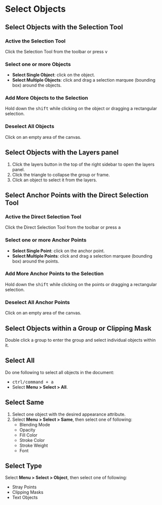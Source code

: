 

# Select Objects

## Select Objects with the Selection Tool

<Steps>

### Active the Selection Tool

Click the Selection Tool <InlineIcon d={icons.selection} /> from the toolbar or press <kbd>v</kbd>

### Select one or more Objects

- **Select Single Object**: click on the object.
- **Select Multiple Objects**: click and drag a selection marquee (bounding box) around the objects.

### Add More Objects to the Selection

Hold down the <kbd>shift</kbd> while clicking on the object or dragging a rectangular selection.

### Deselect All Objects

Click on an empty area of the canvas.

</Steps>

## Select Objects with the Layers panel

1. Click the layers button in the top of the right sidebar to open the layers panel.
2. Click the triangle to collapse the group or frame.
3. Click an object to select it from the layers.

## Select Anchor Points with the Direct Selection Tool

<Steps>

### Active the Direct Selection Tool

Click the Direct Selection Tool <InlineIcon d={icons.directSelection} /> from the toolbar or press <kbd>a</kbd>

### Select one or more Anchor Points

- **Select Single Point**: click on the anchor point.
- **Select Multiple Points**: click and drag a selection marquee (bounding box) around the points.

### Add More Anchor Points to the Selection

Hold down the <kbd>shift</kbd> while clicking on the points or dragging a rectangular selection.

### Deselect All Anchor Points

Click on an empty area of the canvas.

</Steps>

## Select Objects within a Group or Clipping Mask

Double click a group to enter the group and select individual objects within it.

## Select All

Do one following to select all objects in the document:

- <kbd>ctrl/command + a</kbd>
- Select **Menu > Select > All**.

## Select Same

1. Select one object with the desired appearance attribute.
2. Select **Menu > Select > Same**, then select one of following:
   - Blending Mode
   - Opacity
   - Fill Color
   - Stroke Color
   - Stroke Weight
   - Font

## Select Type

Select **Menu > Select > Object**, then select one of following:

- Stray Points
- Clipping Masks
- Text Objects
